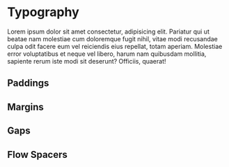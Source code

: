 
<Meta title="Design Tokens/Spacing" />

# Typography
Lorem ipsum dolor sit amet consectetur, adipisicing elit. Pariatur qui ut
beatae nam molestiae cum doloremque fugit nihil, vitae modi recusandae culpa
odit facere eum vel reiciendis eius repellat, totam aperiam. Molestiae error
voluptatibus et neque vel libero, harum nam quibusdam mollitia, sapiente rerum
iste modi sit deserunt? Officiis, quaerat!

## Paddings


<DesignTokenDocBlock categoryName="Paddings" showSearch={false} />

## Margins

<DesignTokenDocBlock categoryName="Margins" showSearch={false} />

## Gaps

<DesignTokenDocBlock categoryName="Gaps" showSearch={false} />

## Flow Spacers

<DesignTokenDocBlock categoryName="Flow Spacers" showSearch={false} />